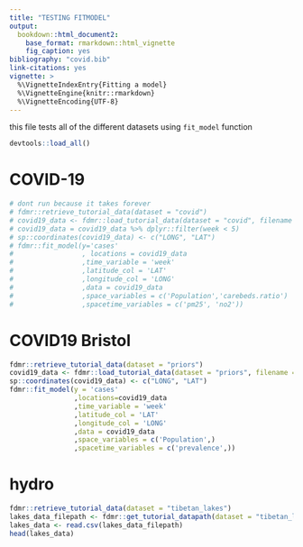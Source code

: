 ```yaml
---
title: "TESTING FITMODEL"
output: 
  bookdown::html_document2:
    base_format: rmarkdown::html_vignette
    fig_caption: yes
bibliography: "covid.bib"
link-citations: yes
vignette: >
  %\VignetteIndexEntry{Fitting a model}
  %\VignetteEngine{knitr::rmarkdown}
  %\VignetteEncoding{UTF-8}
---
```


this file tests all of the different datasets using `fit_model` function


```r
devtools::load_all()
```

# COVID-19
```r
# dont run because it takes forever
# fdmr::retrieve_tutorial_data(dataset = "covid")
# covid19_data <- fdmr::load_tutorial_data(dataset = "covid", filename = "covid19_data.rds")
# covid19_data = covid19_data %>% dplyr::filter(week < 5)
# sp::coordinates(covid19_data) <- c("LONG", "LAT")
# fdmr::fit_model(y='cases'
#                 , locations = covid19_data
#                 ,time_variable = 'week'
#                 ,latitude_col = 'LAT'
#                 ,longitude_col = 'LONG'
#                 ,data = covid19_data
#                 ,space_variables = c('Population','carebeds.ratio')
#                 ,spacetime_variables = c('pm25', 'no2'))
```

# COVID19 Bristol
```r
fdmr::retrieve_tutorial_data(dataset = "priors")
covid19_data <- fdmr::load_tutorial_data(dataset = "priors", filename = "covid19_dataBris.rds")
sp::coordinates(covid19_data) <- c("LONG", "LAT")
fdmr::fit_model(y = 'cases'
                ,locations=covid19_data
                ,time_variable = 'week'
                ,latitude_col = 'LAT'
                ,longitude_col = 'LONG'
                ,data = covid19_data
                ,space_variables = c('Population',)
                ,spacetime_variables = c('prevalence',))
```


# hydro
```r
fdmr::retrieve_tutorial_data(dataset = "tibetan_lakes")
lakes_data_filepath <- fdmr::get_tutorial_datapath(dataset = "tibetan_lakes", filename = "example_lake_data.csv")
lakes_data <- read.csv(lakes_data_filepath)
head(lakes_data)
```


